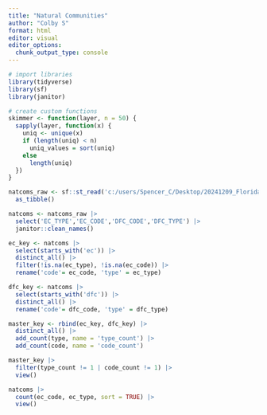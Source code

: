 ```yaml
---
title: "Natural Communities"
author: "Colby S"
format: html
editor: visual
editor_options: 
  chunk_output_type: console
---
```


```r
# import libraries
library(tidyverse)
library(sf)
library(janitor)

# create custom functions
skimmer <- function(layer, n = 50) {
  sapply(layer, function(x) {
    uniq <- unique(x)
    if (length(uniq) < n)
      uniq_values = sort(uniq)
    else
      length(uniq)
  })
}
```
```r
natcoms_raw <- sf::st_read('c:/users/Spencer_C/Desktop/20241209_FloridaStateParksGIS.gdb', layer = 'Natural_Communities_Statewide') |>
  as_tibble()

```
```r
natcoms <- natcoms_raw |>
  select('EC_TYPE','EC_CODE','DFC_CODE','DFC_TYPE') |>
  janitor::clean_names()
```
```r
ec_key <- natcoms |>
  select(starts_with('ec')) |>
  distinct_all() |>
  filter(!is.na(ec_type), !is.na(ec_code)) |>
  rename('code'= ec_code, 'type' = ec_type)

dfc_key <- natcoms |>
  select(starts_with('dfc')) |>
  distinct_all() |>
  rename('code'= dfc_code, 'type' = dfc_type)

master_key <- rbind(ec_key, dfc_key) |>
  distinct_all() |>
  add_count(type, name = 'type_count') |>
  add_count(code, name = 'code_count')

master_key |>
  filter(type_count != 1 | code_count != 1) |>
  view()
```

```r
natcoms |>
  count(ec_code, ec_type, sort = TRUE) |>
  view()
```


